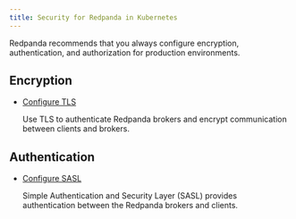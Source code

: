 ```yaml
---
title: Security for Redpanda in Kubernetes
---
```


<head>
    <meta name="title" content="Security for Redpanda in Kubernetes | Redpanda Docs"/>
    <meta name="description" content="Redpanda recommends that you always configure encryption, authentication, and authorization for production environments."/>
    <link rel="canonical" href="https://docs.redpanda.com/docs/manage/kubernetes/security/" />
</head>

Redpanda recommends that you always configure encryption, authentication, and authorization for production environments.

## Encryption

- [Configure TLS](../security/kubernetes-tls)

  Use TLS to authenticate Redpanda brokers and encrypt communication between clients and brokers.

## Authentication

- [Configure SASL](../security/sasl-kubernetes)

  Simple Authentication and Security Layer (SASL) provides authentication between the Redpanda brokers and clients.
